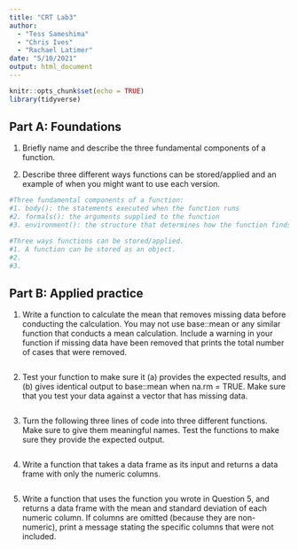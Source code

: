 ```yaml
---
title: "CRT Lab3"
author: 
  - "Tess Sameshima"
  - "Chris Ives"
  - "Rachael Latimer"
date: "5/10/2021"
output: html_document
---
```


```r
knitr::opts_chunk$set(echo = TRUE)
library(tidyverse)
```

## Part A: Foundations
1. Briefly name and describe the three fundamental components of a function.

2. Describe three different ways functions can be stored/applied and an example of when you might want to use each version.


```r
#Three fundamental components of a function:
#1. body(): the statements executed when the function runs
#2. formals(): the arguments supplied to the function
#3. environment(): the structure that determines how the function finds the values associated with the names

#Three ways functions can be stored/applied.
#1. A function can be stored as an object.
#2.
#3.

```

## Part B: Applied practice
1. Write a function to calculate the mean that removes missing data before conducting the calculation. You may not use base::mean or any similar function that conducts a mean calculation. Include a warning in your function if missing data have been removed that prints the total number of cases that were removed.

```r

```

2. Test your function to make sure it (a) provides the expected results, and (b) gives identical output to base::mean when na.rm = TRUE. Make sure that you test your data against a vector that has missing data.
```r

```
3. Turn the following three lines of code into three different functions. Make sure to give them meaningful names. Test the functions to make sure they provide the expected output.
```r

```
4. Write a function that takes a data frame as its input and returns a data frame with only the numeric columns.

```r

```
5. Write a function that uses the function you wrote in Question 5, and returns a data frame with the mean and standard deviation of each numeric column. If columns are omitted (because they are non-numeric), print a message stating the specific columns that were not included.

```r

```


